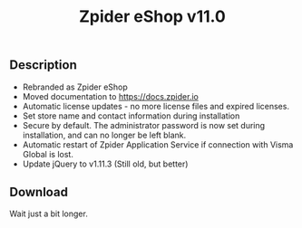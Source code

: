 ﻿---
title: "Zpider eShop v11.0"
metaTitle: "Release Notes - 11.0"
metaDescription: "These are release notes for v11.0 of Zpider eShop"
---

## Description

- Rebranded as Zpider eShop
- Moved documentation to https://docs.zpider.io
- Automatic license updates - no more license files and expired licenses.
- Set store name and contact information during installation
- Secure by default. The administrator password is now set during installation, and can no longer be left blank.
- Automatic restart of Zpider Application Service if connection with Visma Global is lost.
- Update jQuery to v1.11.3 (Still old, but better)

## Download

Wait just a bit longer.
